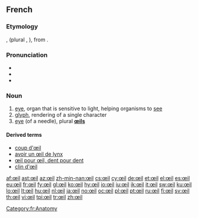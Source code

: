 ==French==

===Etymology===
{{etyl|fro|fr}} {{term|oil|lang=fro}}, {{term|uel}} (plural {{term|olz}}, {{term|ialz}}), from {{etyl|la|fr}} {{term|oculus}}.

===Pronunciation===
* {{audio|Fr-œil.ogg|audio}}
* {{IPA|/œj/|lang=fr}}
* {{audio|Fr-Oeil-fr-Paris.ogg|Audio (FR)}}

===Noun===
{{fr-noun|pl=yeux|m}}

# [[eye]], organ that is sensitive to light, helping organisms to [[see]]
# [[glyph]], rendering of a single character
# [[eye]] (of a needle), plural '''[[œils]]'''

====Derived terms====
* [[coup d'œil]]
* [[avoir un œil de lynx]]
* [[œil pour œil, dent pour dent]]
* [[clin|clin d'œil]]

[[Category:fr:Anatomy]]

[[af:œil]]
[[ast:œil]]
[[az:œil]]
[[zh-min-nan:œil]]
[[cs:œil]]
[[cy:œil]]
[[de:œil]]
[[et:œil]]
[[el:œil]]
[[es:œil]]
[[eu:œil]]
[[fr:œil]]
[[fy:œil]]
[[gl:œil]]
[[ko:œil]]
[[hy:œil]]
[[io:œil]]
[[iu:œil]]
[[ik:œil]]
[[it:œil]]
[[sw:œil]]
[[ku:œil]]
[[lo:œil]]
[[lt:œil]]
[[hu:œil]]
[[nl:œil]]
[[ja:œil]]
[[no:œil]]
[[oc:œil]]
[[pl:œil]]
[[pt:œil]]
[[ru:œil]]
[[fi:œil]]
[[sv:œil]]
[[th:œil]]
[[vi:œil]]
[[tpi:œil]]
[[tr:œil]]
[[zh:œil]]